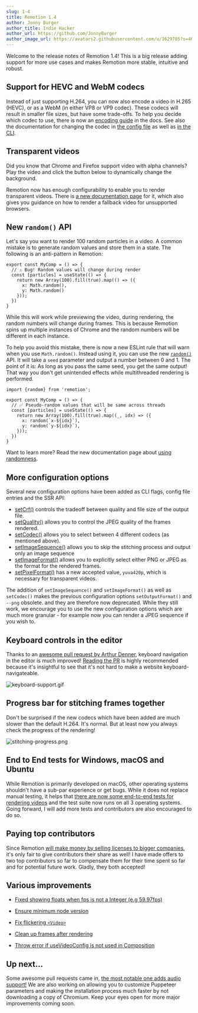 ```yaml
---
slug: 1-4
title: Remotion 1.4
author: Jonny Burger
author_title: Indie Hacker
author_url: https://github.com/JonnyBurger
author_image_url: https://avatars2.githubusercontent.com/u/1629785?s=460&u=12eb94da6070d00fc924761ce06e3a428d01b7e9&v=4
---
```



Welcome to the release notes of Remotion 1.4! This is a big release adding support for more use cases and makes Remotion more stable, intuitive and robust.

## Support for HEVC and WebM codecs

Instead of just supporting H.264, you can now also encode a video in H.265 (HEVC), or as a WebM (in either VP8 or VP9 codec). These codecs will result in smaller file sizes, but have some trade-offs. To help you decide which codec to use, there is now an [encoding guide](/docs/encoding) in the docs. See also the
documentation for changing the codec in [the config file](/docs/config#setcodec)
as well as [in the CLI](/docs/cli#flags).

## Transparent videos

Did you know that Chrome and Firefox support video with alpha channels? Play the video and click the button below to dynamically change the background.

<TransparentVideoDemo />

Remotion now has enough configurability to enable you to render transparent videos. There is [a new documentation page](/docs/transparent-videos) for it, which also gives you guidance on how to render a fallback video for unsupported browsers.

## New `random()` API

Let's say you want to render 100 random particles in a video. A common mistake is to generate random values and store them in a state. The following is an anti-pattern in Remotion:

```tsx {5-6}
export const MyComp = () => {
  // ⚠️ Bug! Random values will change during render
  const [particles] = useState(() => {
    return new Array(100).fill(true).map(() => ({
      x: Math.random(),
      y: Math.random()
    }));
  })
}
```

While this will work while previewing the video, during rendering, the random numbers will change during frames. This is because Remotion spins up multiple instances of Chrome and the random numbers will be different in each instance.

To help you avoid this mistake, there is now a new ESLint rule that will warn when you use `Math.random()`. Instead using it, you can use the new [`random()`](/docs/random) API. It will take a `seed` parameter and output a number between 0 and 1. The point of it is: As long as you pass the same seed, you get the same output! That way you don't get unintended effects while multithreaded rendering is performed.

```tsx {7-8}
import {random} from 'remotion';

export const MyComp = () => {
  // ✅ Pseudo-random values that will be same across threads
  const [particles] = useState(() => {
    return new Array(100).fill(true).map((_, idx) => ({
      x: random(`x-${idx}`),
      y: random(`y-${idx}`),
    }));
  })
}
```

Want to learn more? Read the new documentation page about [using randomness](/docs/using-randomness).

## More configuration options

Several new configuration options have been added as CLI flags, config file entries and the SSR API:

- [setCrf()](/docs/encoding#controlling-quality-using-the-crf-setting) controls the tradeoff between quality and file size of the output file.
- [setQuality()](/docs/encoding#controlling-quality-using-the-crf-setting) allows you to control the JPEG quality of the frames rendered.
- [setCodec()](/docs/config#setcodec) allows you to select between 4 different codecs (as mentioned above).
- [setImageSequence()](/docs/config#setimagesequence) allows you to skip the stitching process and output only an image sequence
- [setImageFormat()](/docs/config#setimageformat) allows you to explicitly select either PNG or JPEG as the format for the rendered frames.
- [setPixelFormat()](/docs/config#setpixelformat) has a new accepted value, `yuva420p`, which is necessary for transparent videos.

The addition of `setImageSequence()` and `setImageFormat()` as well as `setCodec()` makes the previous configuration options `setOutputFormat()` and `--png` obsolete. and they are therefore now deprecated. While they still work, we encourage you to use the new configuration options which are much more granular - for example now you can render a JPEG sequence if you wish to.

## Keyboard controls in the editor

Thanks to an [awesome pull request by Arthur Denner](https://github.com/arthurdenner), keyboard navigation in the editor is much improved! [Reading the PR](https://github.com/JonnyBurger/remotion/pull/125) is highly recommended because it's insightful to see that it's not hard to make a website keyboard-navigateable.

![keyboard-support.gif](/img/keyboard-support.gif)

## Progress bar for stitching frames together

Don't be surprised if the new codecs which have been added are much slower than the default H.264. It's normal. But at least now you always check the progress of the rendering!

![stitching-progress.png](/img/stitching-progress.png)

## End to End tests for Windows, macOS and Ubuntu

While Remotion is primarily developed on macOS, other operating systems shouldn't have a sub-par experience or get bugs. While it does not replace manual testing, it helps that [there are now some end-to-end tests for rendering videos](https://github.com/JonnyBurger/remotion/blob/main/tests/rendering.test.ts) and the test suite now runs on all 3 operating systems. Going forward, I will add more tests and contributors are also encouraged to do so.

## Paying top contributors

Since Remotion [will make money by selling licenses to bigger companies](https://github.com/JonnyBurger/remotion/blob/main/LICENSE.md), it's only fair to give contributors their share as well! I have made offers to two top contributors so far to compensate them for their time spent so far and for potential future work. Gladly, they both accepted!

## Various improvements

- [Fixed showing floats when fps is not a Integer (e.g 59.97fps)](https://github.com/JonnyBurger/remotion/pull/122)

- [Ensure minimum node version](https://github.com/JonnyBurger/remotion/pull/117)

- [Fix flickering `<Video>`](https://github.com/JonnyBurger/remotion/pull/118)

- [Clean up frames after rendering](https://github.com/JonnyBurger/remotion/pull/127)

- [Throw error if useVideoConfig is not used in Composition](https://github.com/JonnyBurger/remotion/pull/130)

## Up next...

Some awesome pull requests came in, [the most notable one adds audio support!](https://github.com/JonnyBurger/remotion/pull/128) We are also working on allowing you to customize Puppeteer parameters and making the installation process much faster by not downloading a copy of Chromium. Keep your eyes open for more major improvements coming soon.
